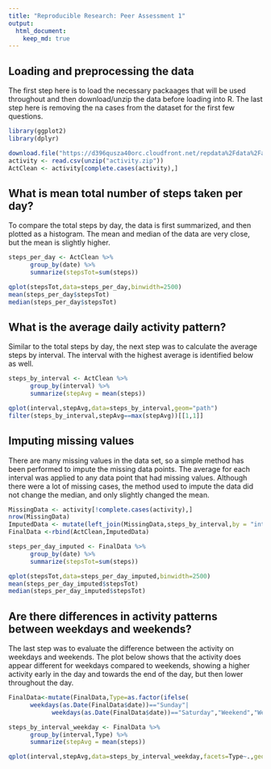 ```yaml
---
title: "Reproducible Research: Peer Assessment 1"
output: 
  html_document:
    keep_md: true
---
```



## Loading and preprocessing the data
The first step here is to load the necessary packaages that will be used throughout
and then download/unzip the data before loading into R.  The last step here is 
removing the na cases from the dataset for the first few questions.
```r
library(ggplot2)
library(dplyr)

download.file("https://d396qusza40orc.cloudfront.net/repdata%2Fdata%2Factivity.zip","activity.zip")
activity <- read.csv(unzip("activity.zip"))
ActClean <- activity[complete.cases(activity),]
```


## What is mean total number of steps taken per day?
To compare the total steps by day, the data is first summarized, and then plotted as a histogram.  The mean and median of the data are very close, but the mean is slightly higher.

```r
steps_per_day <- ActClean %>%
      group_by(date) %>%
      summarize(stepsTot=sum(steps))

qplot(stepsTot,data=steps_per_day,binwidth=2500)
mean(steps_per_day$stepsTot)
median(steps_per_day$stepsTot)
```


## What is the average daily activity pattern?
Similar to the total steps by day, the next step was to calculate the average steps
by interval.  The interval with the highest average is identified below as well.

```r
steps_by_interval <- ActClean %>%
      group_by(interval) %>%
      summarize(stepAvg = mean(steps))

qplot(interval,stepAvg,data=steps_by_interval,geom="path")
filter(steps_by_interval,stepAvg==max(stepAvg))[[1,1]]
```

## Imputing missing values
There are many missing values in the data set, so a simple method has been performed to impute the missing data points.  The average for each interval was applied to any data point that had missing values.  Although there were a lot of missing cases, the method used to impute the data did not change the median, and only slightly changed the mean.

```r
MissingData <- activity[!complete.cases(activity),]
nrow(MissingData)
ImputedData <- mutate(left_join(MissingData,steps_by_interval,by = "interval"),steps=stepAvg)[,1:3]
FinalData <-rbind(ActClean,ImputedData)

steps_per_day_imputed <- FinalData %>%
      group_by(date) %>%
      summarize(stepsTot=sum(steps))

qplot(stepsTot,data=steps_per_day_imputed,binwidth=2500)
mean(steps_per_day_imputed$stepsTot)
median(steps_per_day_imputed$stepsTot)
```


## Are there differences in activity patterns between weekdays and weekends?
The last step was to evaluate the difference between the activity on weekdays and weekends.  The plot below shows that the activity does appear different for weekdays compared to weekends, showing a higher activity early in the day and towards the end of the day, but then lower throughout the day.

```r
FinalData<-mutate(FinalData,Type=as.factor(ifelse(
      weekdays(as.Date(FinalData$date))=="Sunday"|
            weekdays(as.Date(FinalData$date))=="Saturday","Weekend","Weekday")))

steps_by_interval_weekday <- FinalData %>%
      group_by(interval,Type) %>%
      summarize(stepAvg = mean(steps))

qplot(interval,stepAvg,data=steps_by_interval_weekday,facets=Type~.,geom="path")
```



